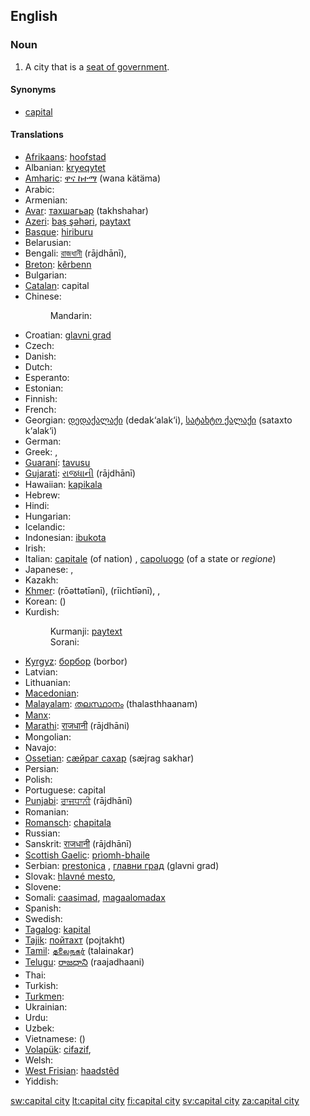 ==English==

===Noun===
{{en-noun|sg=[[capital]] [[city]]|pl=capital cities}}

# A city that is a [[seat of government]].

====Synonyms====
* {{qualifier|by ellipsis}} [[capital]]

====Translations====
{{trans-top|city designated as seat of government}}
* [[Afrikaans]]: [[hoofstad]]
* Albanian: [[kryeqytet]]
* [[Amharic]]: [[ዋና ከተማ]] (wana kätäma)
* Arabic: {{t+|ar|عاصمة|f|tr=3aaSima}}
* Armenian: {{t-|hy|մայրաքաղաք|tr=mayrak’aġak’}}
* [[Avar]]: [[тахшагьар]] (takhshahar)
* [[Azeri]]: [[baş şəhəri]], [[paytaxt]]
* [[Basque]]: [[hiriburu]]
* Belarusian: {{t-|be|сталіца|f|tr=stalíca|xs=Belarusian}}
* Bengali: [[রাজধানী]] (rājdhānī), {{t|bn|রাজধানী|tr=rajdhani|sc=Beng}}
* [[Breton]]: [[kêrbenn]]
* Bulgarian: {{t+|bg|столица|f|tr=stólica}}
* [[Catalan]]: capital {{f}}
* Chinese:
*: Mandarin: {{t-|cmn|首都|tr=shǒudū|sc=Hani}}
* Croatian: [[glavni grad]] {{m}}
* Czech: {{t+|cs|hlavní město}}
* Danish: {{t+|da|hovedstad}}
* Dutch: {{t+|nl|hoofdstad|m|f}}
* Esperanto: {{t+|eo|ĉefurbo|xs=Esperanto}}
* Estonian: {{t+|et|pealinn}}
* Finnish: {{t+|fi|pääkaupunki}}
* French: {{t+|fr|capitale|f}}
* Georgian: [[დედაქალაქი]] (dedak‘alak‘i), [[სატახტო ქალაქი]] (sataxto k‘alak‘i)
* German: {{t+|de|Hauptstadt|f}}
* Greek: {{t+|el|πρωτεύουσα|f|tr=protévousa}},  {{t|el|μητρόπολη|f|tr=mitrópoli}}
* [[Guaraní]]: [[tavusu]]
* [[Gujarati]]: [[રાજધાની]] (rājdhānī)
* Hawaiian: [[kapikala]]
* Hebrew: {{t+|he|בירה|f|tr=bira}}
* Hindi: {{t|hi|राजधानी|f|tr=rājdhānī|xs=Hindi}}
* Hungarian: {{t+|hu|főváros}}
* Icelandic: {{t+|is|höfuðborg|f}}
* Indonesian: [[ibukota]]
* Irish: {{t|ga|príomhchathair|f|xs=Irish}}
* Italian: [[capitale]] (of nation) {{f}}, [[capoluogo]] (of a state or ''regione'') {{m}}
* Japanese: {{t+|ja|首都|tr=しゅと, shuto}},  {{t+|ja|都|tr=miyako}}
* Kazakh: {{t|kk|астана|tr=astaná|sc=Cyrl|xs=Kazakh}}
* [[Khmer]]: {{Khmr|[[រដ្ឋធានី]]}} (rōəttətīənī), {{Khmr|[[រាជធានី]]}} (rīichtīənī), {{t|km|រដ្ឋធានី|tr=rōəttətīənī|sc=Khmr}}, {{t|km|រាជធានី|tr=rīichtīənī|sc=Khmr}}
* Korean: {{t+|ko|수도|tr=sudo|sc=Hang}} ({{t+|ko|首都|sc=Hani}})
* Kurdish:
*: Kurmanji: [[paytext]]
*: Sorani: {{t|ku|پایته‌خت|tr=pAitakjt|sc=ku-Arab}}
{{trans-mid}}
* [[Kyrgyz]]: [[борбор]] (borbor)
* Latvian: {{t+|lv|galvaspilsēta|xs=Latvian}}
* Lithuanian: {{t+|lt|sostinė|xs=Lithuanian}}
* [[Macedonian]]: {{t|mk|главен град|m|tr=glaven grad}}
* [[Malayalam]]: [[തലസ്ഥാനം]] (thalasthhaanam)
* [[Manx]]: {{t|gv|ard-valley|m}}
* [[Marathi]]: [[राजधानी]] (rājdhāni)
* Mongolian: {{t|mn|нийслэл хот|tr=niyslel hot|sc=Cyrl|xs=Mongolian}}
* Navajo: {{tø|nv|Wááshindoon bikin}}
* [[Ossetian]]: [[сӕйраг сахар]] (sæjrag sakhar)
* Persian: {{t+|fa|پایتخت|tr=pâytaxt, pâyetaxt|xs=Persian}}
* Polish: {{t+|pl|stolica|f}}
* Portuguese: capital {{m|f}}
* [[Punjabi]]: [[ਰਾਜਧਾਨੀ]] (rājdhānī)
* Romanian: {{t+|ro|capitală|f}}
* [[Romansch]]: [[chapitala]]
* Russian: {{t+|ru|столица|f|tr=stolíca}}
* Sanskrit: [[राजधानी]] (rājdhānī)
* [[Scottish Gaelic]]: [[prìomh-bhaile]]
* Serbian: [[prestonica]] {{f}}, [[главни град]] (glavni grad)
* Slovak: [[hlavné mesto]], {{t|sk|hlavné mesto|n}}
* Slovene: {{t+|sl|glavno mesto}}
* Somali: [[caasimad]], [[magaalomadax]]
* Spanish: {{t+|es|capital|f}}
* Swedish: {{t+|sv|huvudstad|c}}
* [[Tagalog]]: [[kapital]]
* [[Tajik]]: [[пойтахт]] (pojtakht)
* [[Tamil]]: [[தலைநகர்]] (talainakar)
* [[Telugu]]: [[రాజధాని]] (raajadhaani)
* Thai: {{t|th|เมืองหลวง|tr=meuang lŭang}}
* Turkish: {{t+|tr|başkent}}
* [[Turkmen]]: {{t-|tk|paýtagt|xs=Turkmen}}
* Ukrainian: {{t+|uk|столиця|f|tr=stolýcja|xs=Ukrainian}}
* Urdu: {{t|ur|دارالحکومت|tr=dār-ul-ḥukūmat|xs=Urdu}}
* Uzbek: {{t-|uz|poytaxt|xs=Uzbek}}
* Vietnamese: {{t|vi|thủ đô|xs=Vietnamese}} ({{t-|vi|首都|sc=Hani|xs=Vietnamese}})
* [[Volapük]]: [[cifazif]], {{qualifier|older term}} {{t|vo|glezif}}
* Welsh: {{t-|cy|prifddinas|f|xs=Welsh}}
* [[West Frisian]]: [[haadstêd]]
* Yiddish: {{t|yi|הױפּטשטאָט|f|tr=hoyptshtot, hojptschtot|sc=Hebr|xs=Yiddish}}
{{trans-bottom}}

[[sw:capital city]]
[[lt:capital city]]
[[fi:capital city]]
[[sv:capital city]]
[[za:capital city]]